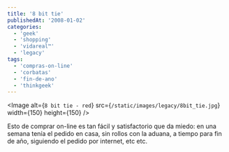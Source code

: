 ```yaml
---
title: '8 bit tie'
publishedAt: '2008-01-02'
categories:
  - 'geek'
  - 'shopping'
  - 'vidareal™'
  - 'legacy'
tags:
  - 'compras-on-line'
  - 'corbatas'
  - 'fin-de-ano'
  - 'thinkgeek'
---
```


\<Image
alt={`8 bit tie - red`}
src={`/static/images/legacy/8bit_tie.jpg`}
width={150}
height={150}
/>

Esto de comprar on-line es tan fácil y satisfactorio que da miedo: en una semana tenía el pedido en casa, sin rollos con la aduana, a tiempo para fin de año, siguiendo el pedido por internet, etc etc.
